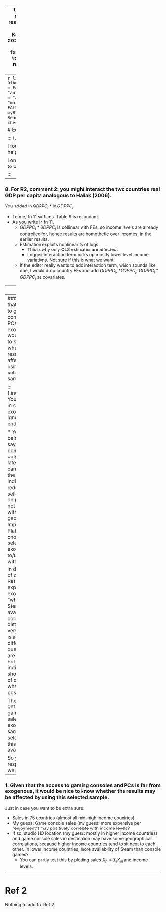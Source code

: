 ----
title: "Comments on referee reports and responses"
subtitle: "by Watabe, Yang and Kanasheuski of June, 2024"
author: "Seiro Ito"
date: "`r format(Sys.time(), '%m %d, %Y% %R')`"
format:
  revealjs: 
    include-in-header: 
      text: |
        <style>
        .center-y {
          margin: 0;
          position: absolute;
          top: 50%;
          -ms-transform: translateY(-50%);
          transform: translateY(-50%);
        }
        </style>
    slide-number: true
    chalkboard: 
      buttons: false
    preview-links: auto
    logo: images/quarto.png
    footer: <http://seiroito.github.io/Miscellaneous/QuartoFiles/post/Watabe/CommentsOnRefereeResponse_WatabeYangKanasheuski.html>
    theme: sky
width: 1500
resources:
  - CommentsOnRefereeResponse_WatabeYangKanasheuski.pdf
# quarto render CommentsOnRefereeResponse_WatabeYangKanasheuski.qmd
----
```r
library(RefManageR)
BibOptions(check.entries = FALSE,
           bib.style = "authoryear",
           cite.style = "alphabetic",
           style = "markdown",
           hyperlink = FALSE,
           dashed = FALSE)
myBib <- ReadBib("./seiro.bib", check = FALSE)
```

# Editor

::: {.incremental}

I found the editor is helpful and constructive.  

I only found comment 8 to be a little problematic.

:::

----
### 8. For R2, comment 2: you might interact the two countries real GDP per capita analogous to Hallak (2006).  

You added $\ln GDPPC_{i}*\ln GDPPC_{j}$. 

::: {.incremental}
* To me, fn 11 suffices. Table 9 is redundant.  
* As you write in fn 11, 
   * $GDPPC_{i}*GDPPC_{j}$ is collinear with FEs, so income levels are already controlled for, hence results are homothetic over incomes, in the earlier results.  
   * Estimation exploits nonlinearity of logs.  
      * This is why only OLS estimates are affected.  
      * Logged interaction term picks up mostly lower level income variations. Not sure if this is what we want.
   * If the editor really wants to add interaction term, which sounds like one, I would drop country FEs and add $GDPPC_{i}$, $*GDPPC_{j}$, $GDPPC_{i}*GDPPC_{j}$ as covariates.  
:::
----
# Ref 1

I only found a potential issue on Comment 1.  

For all other comments, your response is straightforward.  

----
### 1.  Given that the access to gaming consoles and PCs is far from exogenous, it would be nice to know whether the results may be affected by using this selected sample. 

::: {.incremental}
Your response in short: It is exogenous or ignorably endogenous.  

* You are being polite by saying "rightly pointed out" only to deny it later.  
   * This can confuse the ref.  
* You indicate (with reddit): Game seller's choice on platforms is not correlated with geography.  
   * Implies: Platform choice/sample selection is exogenous to/uncorrelated with $X_{in}$ (sales in destination $n$ of origin $i$).  
* Ref 1 does not explicitly state exogenous to "what".  
* On Stern sample, availability is correlated with distance only very weakly. It is actually a different question you are answering but is indicative and shows efforts of doing whatever possible.  

The best is to get data of game console sales and show exogenous sample selection. But this is not available.  

So you are responding well. 
:::

----
### 1.  Given that the access to gaming consoles and PCs is far from exogenous, it would be nice to know whether the results may be affected by using this selected sample. 

Just in case you want to be extra sure:  

::: {.incremental}
 * Sales in 75 countries (almost all mid-high income countries).  
 * My guess: Game console sales (my guess: more expensive per "enjoyment") may positively correlate with income levels?  
 * If so, studio HQ location (my guess: mostly in higher income countries) and game console sales in destination may have some geographical correlations, because higher income countries tend to sit next to each other. In lower income countries, more availability of Steam than console games? 
   * You can partly test this by plotting sales $X_{n}=\sum_{i}X_{in}$ and income levels.  
:::

----
# Ref 2

Nothing to add for Ref 2.

